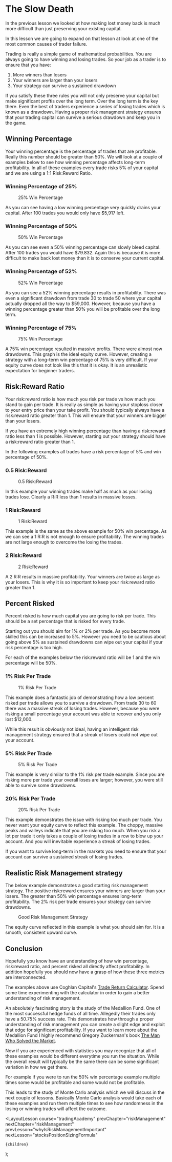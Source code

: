 
# The Slow Death

In the previous lesson we looked at how making lost money back is much more difficult than just preserving your existing
capital.

In this lesson we are going to expand on that lesson at look at one of the most common causes of trader failure.

Trading is really a simple game of mathematical probabilities. You are always going to have winning and losing trades. So
your job as a trader is to ensure that you have:

1. More winners than losers
2. Your winners are larger than your losers
3. Your strategy can survive a sustained drawdown

If you satisfy these three rules you will not only preserve your capital but make significant proftis over the long term.
Over the long term is the key there. Even the best of traders experience a series of losing trades which is known as
a drawdown. Having a proper risk managment strategy ensures that your trading capital can survive a serious drawdown
and keep you in the game.

## Winning Percentage

Your winning percentage is the percentage of trades that are profitable. Really this number should be greater than 50%.
We will look at a couple of examples below to see how winning percentage affects long-term profitability. In all of these
examples every trade risks 5% of your capital and we are using a 1:1 Risk:Reward Ratio.

### Winning Percentage of 25%

<figure>
  <Image
    src="/images/courses/tradingAcademy/riskManagement/25Percent.webp"
    height={1534}
    width={2314}
    alt=""
  />
  <figcaption>25% Win Percentage</figcaption>
</figure>

As you can see having a low winning percentage very quickly drains your capital. After 100 trades you would only have
$5,917 left.

### Winning Percentage of 50%

<figure>
  <Image
    src="/images/courses/tradingAcademy/riskManagement/50Percent.webp"
    height={2318}
    width={1496}
    alt=""
  />
  <figcaption>50% Win Percentage</figcaption>
</figure>

As you can see even a 50% winning percentage can slowly bleed capital. After 100 trades you would have $79.832. Again this
is because it is more difficult to make back lost money than it is to conserve your current capital.

### Winning Percentage of 52%

<figure>
  <Image
    src="/images/courses/tradingAcademy/riskManagement/52Percent.webp"
    height={2324}
    width={1506}
    alt=""
  />
  <figcaption>52% Win Percentage</figcaption>
</figure>

As you can see a 52% winning percentage results in profitability. There was even a significant drawdown from trade 30 to
trade 50 where your capital actually dropped all the way to $59,000. However, because you have a winning percentage greater than
50% you will be profitable over the long term.

### Winning Percentage of 75%

<figure>
  <Image
    src="/images/courses/tradingAcademy/riskManagement/75Percent.webp"
    height={2332}
    width={1504}
    alt=""
  />
  <figcaption>75% Win Percentage</figcaption>
</figure>

A 75% win percentage resulted in massive profits. There were almost now drawdowns. This graph is the ideal equity curve.
However, creating a strategy with a long-term win percentage of 75% is very difficult. If your equity curve does not
look like this that it is okay. It is an unrealistic expectation for beginner traders.

## Risk:Reward Ratio

Your risk:reward ratio is how much you risk per trade vs how much you stand to gain per trade. It is really as simple as
having your stoploss closer to your entry price than your take profit. You should typically always have a risk:reward ratio
greater than 1. This will ensure that your winners are bigger than your losers.

If you have an extremely high winning percentage than having a risk:reward ratio less than 1 is possible. However, starting
out your strategy should have a risk:reward ratio greater than 1.

In the following examples all trades have a risk percentage of 5% and win percentage of 50%.

### 0.5 Risk:Reward

<figure>
  <Image
    src="/images/courses/tradingAcademy/riskManagement/0.5RR.webp"
    height={2334}
    width={1508}
    alt=""
  />
  <figcaption>0.5 Risk:Reward</figcaption>
</figure>

In this example your winning trades make half as much as your losing trades lose. Clearly a R:R less than 1 results
in massive losses.

### 1 Risk:Reward

<figure>
  <Image
    src="/images/courses/tradingAcademy/riskManagement/50Percent.webp"
    height={2318}
    width={1496}
    alt=""
  />
  <figcaption>1 Risk:Reward</figcaption>
</figure>

This example is the same as the above example for 50% win percentage. As we can see a 1 R:R is not enough to ensure
profitability. The winning trades are not large enough to overcome the losing the trades.

### 2 Risk:Reward

<figure>
  <Image
    src="/images/courses/tradingAcademy/riskManagement/2RR.webp"
    height={2314}
    width={1504}
    alt=""
  />
  <figcaption>2 Risk:Reward</figcaption>
</figure>

A 2 R:R results in massive profitability. Your winners are twice as large as your losers. This is why it is so important
to keep your risk:reward ratio greater than 1.

## Percent Risked

Percent risked is how much capital you are going to risk per trade. This should be a set percentage that is risked for
every trade.

Starting out you should aim for 1% or 2% per trade. As you become more skilled this can be increased to 5%. However you
need to be cautious about going above 5% as sustained drawdowns can wipe out your capital if your risk percentage is too
high.

For each of the examples below the risk:reward ratio will be 1 and the win percentage will be 50%.

### 1% Risk Per Trade

<figure>
  <Image
    src="/images/courses/tradingAcademy/riskManagement/1PercentRisk.webp"
    height={2340}
    width={1512}
    alt=""
  />
  <figcaption>1% Risk Per Trade</figcaption>
</figure>

This example does a fantastic job of demonstrating how a low percent risked per trade allows you to survive a drawdown.
From trade 30 to 60 there was a massive streak of losing trades. However, because you were risking a small percentage your
account was able to recover and you only lost $12,000.

While this result is obviously not ideal, having an intelligent risk management strategy ensured that a streak of losers
could not wipe out your account.

### 5% Risk Per Trade

<figure>
  <Image
    src="/images/courses/tradingAcademy/riskManagement/50Percent.webp"
    height={2318}
    width={1496}
    alt=""
  />
  <figcaption>5% Risk Per Trade</figcaption>
</figure>

This example is very similar to the 1% risk per trade example. Since you are risking more per trade your overall loses are
larger; however, you were still able to survive some drawdowns.

### 20% Risk Per Trade

<figure>
  <Image
    src="/images/courses/tradingAcademy/riskManagement/20PercentRisk.webp"
    height={2354}
    width={1508}
    alt=""
  />
  <figcaption>20% Risk Per Trade</figcaption>
</figure>

This example demonstrates the issue with risking too much per trade. You never want your equity curve to reflect this example.
The choppy, massive peaks and valleys indicate that you are risking too much. When you risk a lot per trade it only takes
a couple of losing trades in a row to blow up your account. And you will inevitable experience a streak of losing trades.

If you want to survive long-term in the markets you need to ensure that your account can survive a sustained streak of
losing trades.

## Realistic Risk Management strategy

The below example demonstrates a good starting risk management strategy. The positive risk:reward ensures your winners
are larger than your losers. The greater than 50% win percentage ensures long-term profitability. The 2% risk per trade
ensures your strategy can survive drawdowns.

<figure>
  <Image
    src="/images/courses/tradingAcademy/riskManagement/ideal.webp"
    height={2330}
    width={1500}
    alt=""
  />
  <figcaption>Good Risk Management Strategy</figcaption>
</figure>

The equity curve reflected in this example is what you should aim for. It is a smooth, consistent upward curve.

## Conclusion

Hopefully you know have an understanding of how win percentage, risk:reward ratio, and percent risked all directly affect
profitability. In addition hopefully you should now have a grasp of how these three metrics are interconnected.

The examples above use Coghlan Capital's [Trade Return Calculator](https://coghlancapital.com/trade-return-calculator/).
Spend some time experimenting with the calculator in order to gain a better understanding of risk management.

An absolutely fascinating story is the study of the Medallion Fund. One of the most successful hedge funds of all time.
Allegedly their trades only have a 50.75% success rate. This demonstrates how through a proper understanding of risk
management you can create a slight edge and exploit that edge for significant profitability. If you want to learn more
about the Medallion Fund I highly recommend Gregory Zuckerman's book [The Man Who Solved the Market](https://www.amazon.com/Man-Who-Solved-Market-Revolution/dp/073521798X/ref=tmm_hrd_swatch_0?_encoding=UTF8&qid=&sr=).

Now if you are experienced with statistics you may recognize that all of these examples would be different everytime
you run the situation. While the overall result will typically be the same there can be some significant variation in
how we get there.

For example if you were to run the 50% win percentage example multiple times some would be profitable and some would not
be profitable.

This leads to the study of Monte Carlo analysis which we will discuss in the next couple of lessons. Basically Monte Carlo
analysis would take each of these examples and run them multiple times to see how randomness in the losing or winning
trades will affect the outcome.

  <LayoutLesson
    course="tradingAcademy"
    prevChapter="riskManagement"
    nextChapter="riskManagement"
    prevLesson="whyIsRiskManagementImportant"
    nextLesson="stocksPositionSizingFormula"
  >
    {children}
  </LayoutLesson>
);
